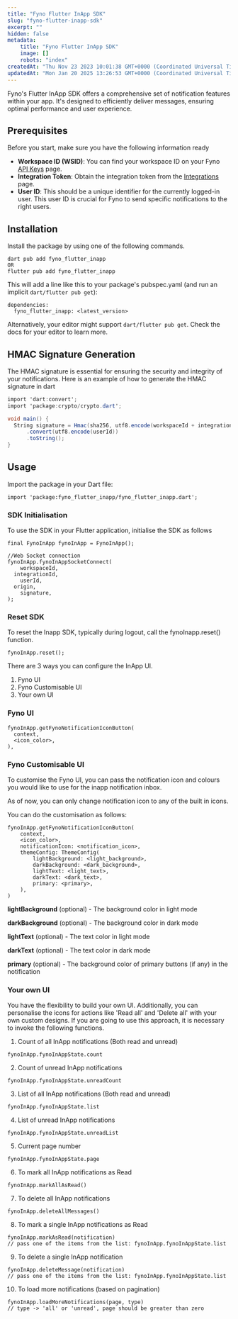 ```yaml
---
title: "Fyno Flutter InApp SDK"
slug: "fyno-flutter-inapp-sdk"
excerpt: ""
hidden: false
metadata:
    title: "Fyno Flutter InApp SDK"
    image: []
    robots: "index"
createdAt: "Thu Nov 23 2023 10:01:38 GMT+0000 (Coordinated Universal Time)"
updatedAt: "Mon Jan 20 2025 13:26:53 GMT+0000 (Coordinated Universal Time)"
---
```


Fyno's Flutter InApp SDK offers a comprehensive set of notification features within your app. It's designed to efficiently deliver messages, ensuring optimal performance and user experience.

## Prerequisites

Before you start, make sure you have the following information ready

-   **Workspace ID (WSID)**: You can find your workspace ID on your Fyno [API Keys](https://app.fyno.io/api-keys) page.
-   **Integration Token**: Obtain the integration token from the [Integrations](https://app.fyno.io/integrations) page.
-   **User ID**: This should be a unique identifier for the currently logged-in user. This user ID is crucial for Fyno to send specific notifications to the right users.

## Installation

Install the package by using one of the following commands.

```Text bash
dart pub add fyno_flutter_inapp
OR
flutter pub add fyno_flutter_inapp
```

This will add a line like this to your package's pubspec.yaml (and run an implicit `dart/flutter pub get`):

```Text yaml
dependencies:
  fyno_flutter_inapp: <latest_version>
```

Alternatively, your editor might support `dart/flutter pub get`. Check the docs for your editor to learn more.

## HMAC Signature Generation

The HMAC signature is essential for ensuring the security and integrity of your notifications. Here is an example of how to generate the HMAC signature in dart

```csharp dart
import 'dart:convert';
import 'package:crypto/crypto.dart';

void main() {
  String signature = Hmac(sha256, utf8.encode(workspaceId + integrationToken))
      .convert(utf8.encode(userId))
      .toString();
}
```

## Usage

Import the package in your Dart file:

```Text dart
import 'package:fyno_flutter_inapp/fyno_flutter_inapp.dart';
```

### SDK Initialisation

To use the SDK in your Flutter application, initialise the SDK as follows

```Text dart
final FynoInApp fynoInApp = FynoInApp();

//Web Socket connection
fynoInApp.fynoInAppSocketConnect(
	workspaceId,
  integrationId,
	userId,
  origin,
	signature,
);
```

### Reset SDK

To reset the Inapp SDK, typically during logout, call the fynoInapp.reset() function.

```Text dart
fynoInApp.reset();
```

There are 3 ways you can configure the InApp UI.

1. Fyno UI
2. Fyno Customisable UI
3. Your own UI

### Fyno UI

```Text dart
fynoInApp.getFynoNotificationIconButton(
  context,
  <icon_color>,
),
```

### Fyno Customisable UI

To customise the Fyno UI, you can pass the notification icon and colours you would like to use for the inapp notification inbox.

As of now, you can only change notification icon to any of the built in icons.

You can do the customisation as follows:

```
fynoInApp.getFynoNotificationIconButton(
    context,
    <icon_color>,
    notificationIcon: <notification_icon>,
    themeConfig: ThemeConfig(
        lightBackground: <light_background>,
        darkBackground: <dark_background>,
        lightText: <light_text>,
        darkText: <dark_text>,
        primary: <primary>,
    ),
)
```

**lightBackground** (optional) - The background color in light mode

**darkBackground** (optional) - The background color in dark mode

**lightText** (optional) - The text color in light mode

**darkText** (optional) - The text color in dark mode

**primary** (optional) - The background color of primary buttons (if any) in the notification

### Your own UI

You have the flexibility to build your own UI. Additionally, you can personalise the icons for actions like 'Read all' and 'Delete all' with your own custom designs. If you are going to use this approach, it is necessary to invoke the following functions.

1. Count of all InApp notifications (Both read and unread)

```Text dart
fynoInApp.fynoInAppState.count
```

2. Count of unread InApp notifications

```Text dart
fynoInApp.fynoInAppState.unreadCount
```

3. List of all InApp notifications (Both read and unread)

```Text dart
fynoInApp.fynoInAppState.list
```

4. List of unread InApp notifications

```Text dart
fynoInApp.fynoInAppState.unreadList
```

5. Current page number

```Text dart
fynoInApp.fynoInAppState.page
```

6. To mark all InApp notifications as Read

```Text dart
fynoInApp.markAllAsRead()
```

7. To delete all InApp notifications

```Text dart
fynoInApp.deleteAllMessages()
```

8. To mark a single InApp notifications as Read

```Text dart
fynoInApp.markAsRead(notification)
// pass one of the items from the list: fynoInApp.fynoInAppState.list
```

9. To delete a single InApp notification

```Text dart
fynoInApp.deleteMessage(notification)
// pass one of the items from the list: fynoInApp.fynoInAppState.list
```

10. To load more notifications (based on pagination)

```Text dart
fynoInApp.loadMoreNotifications(page, type)
// type -> 'all' or 'unread', page should be greater than zero
```
